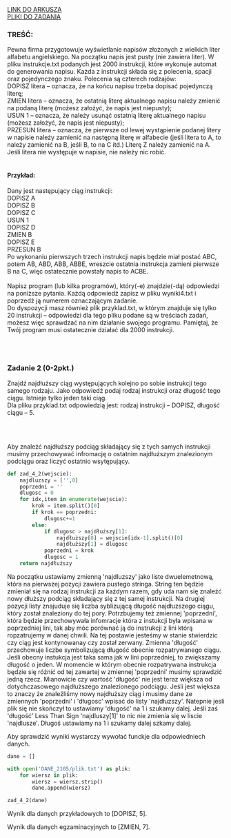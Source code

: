 
<div className="box_link"><a className="link  link_materials" target="_blank" href="https://cke.gov.pl/images/_EGZAMIN_MATURALNY_OD_2015/Arkusze_egzaminacyjne/2021/Informatyka/poziom_rozszerzony/EINP-R2-100-2105.pdf">LINK DO ARKUSZA</a>
<br/>
<a className="link  link_materials" href="https://cke.gov.pl/images/_EGZAMIN_MATURALNY_OD_2015/Arkusze_egzaminacyjne/2021/Informatyka/poziom_rozszerzony/Dane_2105.zip">PLIKI DO ZADANIA</a>
<br/>
</div>

### TREŚĆ:
Pewna firma przygotowuje wyświetlanie napisów złożonych z wielkich liter alfabetu
angielskiego. Na początku napis jest pusty (nie zawiera liter). W pliku instrukcje.txt
podanych jest 2000 instrukcji, które wykonuje automat do generowania napisu. Każda
z instrukcji składa się z polecenia, spacji oraz pojedynczego znaku. Polecenia są czterech
rodzajów:
<br/>
DOPISZ litera – oznacza, że na końcu napisu trzeba dopisać pojedynczą literę;<br/>
ZMIEN litera – oznacza, że ostatnią literę aktualnego napisu należy zmienić na podaną
literę (możesz założyć, że napis jest niepusty);<br/>
USUN 1 – oznacza, że należy usunąć ostatnią literę aktualnego napisu (możesz
założyć, że napis jest niepusty);<br/>
PRZESUN litera – oznacza, że pierwsze od lewej wystąpienie podanej litery w napisie należy
zamienić na następną literę w alfabecie (jeśli litera to A, to należy zamienić
na B, jeśli B, to na C itd.) Literę Z należy zamienić na A. Jeśli litera nie
występuje w napisie, nie należy nic robić. <br/><br/>

#### Przykład:
Dany jest następujący ciąg instrukcji:<br/>
DOPISZ A<br/>
DOPISZ B<br/>
DOPISZ C<br/>
USUN 1<br/>
DOPISZ D<br/>
ZMIEN B<br/>
DOPISZ E<br/>
PRZESUN B<br/>
Po wykonaniu pierwszych trzech instrukcji napis będzie miał postać ABC, potem AB, ABD,
ABB, ABBE, wreszcie ostatnia instrukcja zamieni pierwsze B na C, więc ostatecznie powstały
napis to ACBE.<br/><br/>
<span className="bold">Napisz program</span> (lub kilka programów), który(-e) znajdzie(-dą) odpowiedzi na poniższe
pytania. Każdą odpowiedź zapisz w pliku wyniki4.txt i poprzedź ją numerem
oznaczającym zadanie.<br/>
Do dyspozycji masz również plik przyklad.txt, w którym znajduje się tylko 20 instrukcji –
odpowiedzi dla tego pliku podane są w treściach zadań, możesz więc sprawdzać na nim
działanie swojego programu. Pamiętaj, że Twój program musi ostatecznie działać dla 2000
instrukcji. 

<br/><br/>

### Zadanie 2   (0-2pkt.)
Znajdź najdłuższy ciąg występujących kolejno po sobie instrukcji tego samego rodzaju. Jako
odpowiedź podaj rodzaj instrukcji oraz długość tego ciągu. Istnieje tylko jeden taki ciąg.<br/>
Dla pliku przyklad.txt odpowiedzią jest: rodzaj instrukcji – DOPISZ, długość ciągu – 5. 

<br/><br/>

<Dropdown title="WSKAZÓWKI">
    <p className={`dropdown_text`}>
        Aby znaleźć najdłuższy podciąg składający się z tych samych instrukcji
        musimy przechowywać infromację o ostatnim najdłuższym znalezionym podciągu oraz liczyć ostatnio wsytępujący.
    </p>
</Dropdown>

<Dropdown title="PRZYKŁADOWE ROZWIĄZANIE - PYTHON">

```python
def zad_4_2(wejscie):
    najdluzszy = ['',0]
    poprzedni = ''
    dlugosc = 0
    for idx,item in enumerate(wejscie):
        krok = item.split()[0]
        if krok == poprzedni:
            dlugosc+=1
        else:
            if dlugosc > najdłuższy[1]:
                najdłuższy[0] = wejscie[idx-1].split()[0]
                najdłuższy[1] = dlugosc
            poprzedni = krok
            dlugosc = 1
    return najdłuższy
```

<p className={`dropdown_text`}>
Na początku ustawiamy zmienną 'najdluzszy' jako liste dwuelemetnową, która
na pierwszej pozycji zawiera pustego stringa. String ten będzie zmieniał się na rodzaj instrukcji
za każdym razem, gdy uda nam się znaleźć nowy dłuższy podciąg składający się z tej samej instrukcji.
Na drugiej pozycji listy znajuduje się liczba syblizującą długość najdłuzszego ciągu, który został znaleziony do tej pory.
Potrzbujemy też zmiennej 'poprzedni', która będzie przechowywała infomracje która z instukcji była wpisana w poprzedniej lini,
tak aby móc porównać ją do instrukcji z lini którą ropzatrujemy w danej chwili. Na tej postawie jesteśmy w stanie stwierdzic czy ciąg jest kontynowanay czy został zerwany.
Zmienna 'długość' przechowuje liczbe symbolizującą długość obecnie rozpatrywanego ciągu.
Jeśli obecny instukcja jest taka sama jak w lini poprzedniej, to zwiększamy długość o jeden. W momencie w którym
obecnie rozpatrywana instrukcja będzie się różnić od tej zawartej w zmiennej 'poprzedni' musimy sprawdzić jedną rzecz.
Mianowicie czy wartość 'długość' nie jest teraz większa od dotychczasowego najdłuższego znalezionego podciągu. Jeśli jest większa
to znaczy że znaleźliśmy nowy najdłuższy ciąg i musimy dane ze zmiennych 'poprzedni' i 'długosc' wpisać do listy 'najdłuzszy'. Natepnie jesli plik się nie skończył
to ustawiamy 'długość' na 1 i szukamy dalej. Jeśli zaś 'długość' Less Than Sign 'najdluszy[1]' to nic nie zmienia się w liscie 'najdlusze'. Długoś ustawiamy na 1 i szukamy dalej szkamy dalej.
</p>

<p className={`dropdown_text`}>
Aby sprawdzić wyniki wystarczy wywołać funckje dla odpowiedniech danych.
</p>

```python
dane = []

with open('DANE_2105/plik.txt') as plik:
    for wiersz in plik:
        wiersz = wiersz.strip()
        dane.append(wiersz)

zad_4_2(dane)
```

<p className={`dropdown_text`}>
Wynik dla danych przykładowych to [DOPISZ, 5].
</p>
<p className={`dropdown_text`}>
Wynik dla danych egzaminacyjnych to [ZMIEN, 7].
</p>

</Dropdown>
